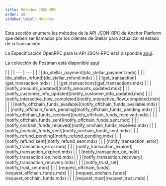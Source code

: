 ```yaml
---
title: Métodos JSON-RPC
order: 20
sidebar_label: Métodos
---
```



Esta sección enumera los métodos de la API JSON-RPC de Anchor Platform que deben ser llamados por los clientes de Stellar para actualizar el estado de la transacción.

La Especificación OpenRPC para la API JSON-RPC está disponible [aquí](https://playground.open-rpc.org/?schemaUrl=https://raw.githubusercontent.com/stellar/stellar-docs/main/static/assets/rpc-methods/open-rpc.json).

La colección de Postman está disponible [aquí](https://documenter.getpostman.com/view/9257637/2s9Y5U1kra)

<EndpointsTable title="Métodos JSON-RPC">
|  |  |
| --- | --- |
|  | [do_stellar_payment](do_stellar_payment.mdx) |
|  | [do_stellar_refund](do_stellar_refund.mdx) |
|  | [get_transaction](get_transaction.mdx) |
|  | [get_transactions](get_transactions.mdx) |
|  | [notify_amounts_updated](notify_amounts_updated.mdx) |
|  | [notify_customer_info_updated](notify_customer_info_updated.mdx) |
|  | [notify_interactive_flow_completed](notify_interactive_flow_completed.mdx) |
|  | [notify_offchain_funds_available](notify_offchain_funds_available.mdx) |
|  | [notify_offchain_funds_pending](notify_offchain_funds_pending.mdx) |
|  | [notify_offchain_funds_received](notify_offchain_funds_received.mdx) |
|  | [notify_offchain_funds_sent](notify_offchain_funds_sent.mdx) |
|  | [notify_onchain_funds_received](notify_onchain_funds_received.mdx) |
|  | [notify_onchain_funds_sent](notify_onchain_funds_sent.mdx) |
|  | [notify_refund_pending](notify_refund_pending.mdx) |
|  | [notify_refund_sent](notify_refund_sent.mdx) |
|  | [notify_transaction_error](notify_transaction_error.mdx) |
|  | [notify_transaction_expired](notify_transaction_expired.mdx) |
|  | [notify_transaction_on_hold](notify_transaction_on_hold.mdx) |
|  | [notify_transaction_recovery](notify_transaction_recovery.mdx) |
|  | [notify_trust_set](notify_trust_set.mdx) |
|  | [request_offchain_funds](request_offchain_funds.mdx) |
|  | [request_onchain_funds](request_onchain_funds.mdx) |
|  | [request_trust](request_trust.mdx) |
</EndpointsTable>
